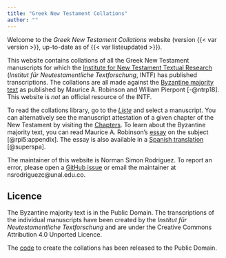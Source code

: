 ```yaml
---
title: "Greek New Testament Collations"
author: ""
---
```


Welcome to the *Greek New Testament Collations* website (version {{< var version >}}, up-to-date as of {{< var listeupdated >}}).

This website contains collations of all the Greek New Testament manuscripts for which the [Institute for New Testament Textual Research](https://ntvmr.uni-muenster.de/home) (*Institut für Neutestamentliche Textforschung*, INTF) has published transcriptions. The collations are all made against the [Byzantine majority text](https://byzantinetext.com/study/editions/robinson-pierpont/) as published by Maurice A. Robinson and William Pierpont [-@ntrp18]. This website is *not* an official resource of the INTF.

To read the collations library, go to the [*Liste*](liste.qmd) and select a manuscript. You can alternatively see the manuscript attestation of a given chapter of the New Testament by visiting the [Chapters](chapters.qmd). To learn about the Byzantine majority text, you can read Maurice A. Robinson's [essay](byzantine_priority.qmd) on the subject [@rpi5:appendix]. The essay is also available in a [Spanish translation](byzantine_priority_es.qmd) [@superspa].

The maintainer of this website is Norman Simon Rodriguez. To report an error, please open a [GitHub issue](https://github.com/normansimonr/greek-new-testament-collations/issues) or email the maintainer at nsrodriguezc\@unal.edu.co.

## Licence

The Byzantine majority text is in the Public Domain. The transcriptions of the individual manuscripts have been created by the *Institut für Neutestamentliche Textforschung* and are under the Creative Commons Attribution 4.0 Unported Licence.

The [code](https://github.com/normansimonr/gntcollations/) to create the collations has been released to the Public Domain.
